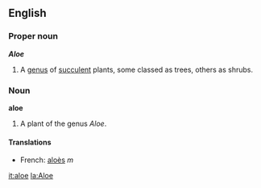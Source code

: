 ==English==
===Proper noun===
'''''Aloe'''''

#A [[genus]] of [[succulent]] plants, some classed as trees, others as shrubs.

===Noun===
{{wikipedia}}
'''aloe'''

#A plant of the genus ''Aloe''.

====Translations====
*French: [[aloès]] ''m''

[[it:aloe]]
[[la:Aloe]]